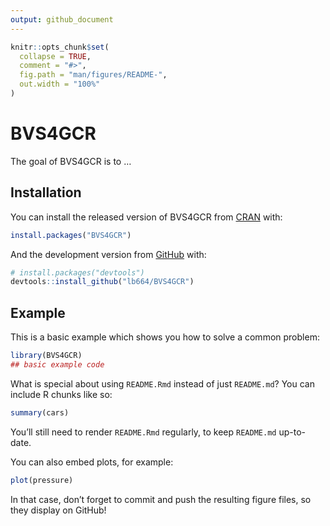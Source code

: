 ```yaml
---
output: github_document
---
```


<!-- README.md is generated from README.Rmd. Please edit that file -->

```r
knitr::opts_chunk$set(
  collapse = TRUE,
  comment = "#>",
  fig.path = "man/figures/README-",
  out.width = "100%"
)
```

# BVS4GCR

<!-- badges: start -->
<!-- badges: end -->

The goal of BVS4GCR is to ...

## Installation

You can install the released version of BVS4GCR from [CRAN](https://CRAN.R-project.org) with:

``` r
install.packages("BVS4GCR")
```

And the development version from [GitHub](https://github.com/) with:

``` r
# install.packages("devtools")
devtools::install_github("lb664/BVS4GCR")
```
## Example

This is a basic example which shows you how to solve a common problem:

```r
library(BVS4GCR)
## basic example code
```

What is special about using `README.Rmd` instead of just `README.md`? You can include R chunks like so:

```r
summary(cars)
```

You'll still need to render `README.Rmd` regularly, to keep `README.md` up-to-date.

You can also embed plots, for example:

```r
plot(pressure)
```

In that case, don't forget to commit and push the resulting figure files, so they display on GitHub!
